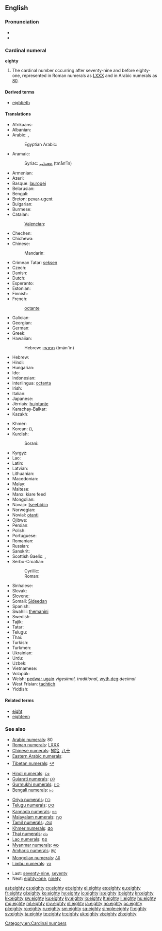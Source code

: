 ==English==

===Pronunciation===
* {{audio|en-us-eighty.ogg|Audio (US)}}
* {{rhymes|eɪti}}

===Cardinal numeral===
'''eighty'''

# The cardinal number occurring after seventy-nine and before eighty-one, represented in Roman numerals as [[LXXX]] and in Arabic numerals as [[80]].

====Derived terms====
* [[eightieth]]

====Translations====
{{trans-top|80}}
* Afrikaans: {{t|af|tagtig}}
* Albanian: {{t|sq|tetëdhjetë}}
* Arabic: {{t|ar|ثمانين|tr=ṯamānīn|alt=ثَمانِينَ|sc=Arab}}, {{qualifier|only nominative, formal}} {{t|ar|ثمانون|tr=ṯamānūn|alt=ثَمانُونَ|sc=Arab}}
*: Egyptian Arabic: {{tø|arz|تمنين|tr=tamanīn|sc=Arab|xs=Egyptian Arabic}}
* Aramaic:
*: Syriac: [[ܬܡܢܐܝܢ]] (tmān'īn) {{c}}
* Armenian: {{t|hy|ութսուն|tr=ut'sun|sc=Armn}}
* Azeri: {{t|az|səksən}}
* Basque: [[laurogei]]
* Belarusian: {{t|be|восемдзесят|tr=vósemdzesjat|sc=Cyrl}}
* Bengali: {{t|bn|আশি|tr=ashi|sc=Beng}}
* Breton: [[pevar-ugent]]
* Bulgarian: {{t|bg|осемдесет|tr=ósemdeset|sc=Cyrl}}
* Burmese: {{t|my|ရှစ်ဆယ်|tr=shit-hsè|sc=Mymr}}
* Catalan: {{t+|ca|vuitanta}}
*: [[Valencian]]: {{t+|ca|huitanta}}
* Chechen: {{tø|ce|дезткъа|tr=deztqha}}
* Chichewa: {{tø|ny|makumi asanu ndiatatu}}
* Chinese:
*: Mandarin: {{t|zh|八十|tr=bāshí|sc=Hani}}
* Crimean Tatar: [[seksen#Crimean Tatar|seksen]]
* Czech: {{t-|cs|osmdesát}}
* Danish: {{t+|da|firs}}
* Dutch: {{t+|nl|tachtig|f}}
* Esperanto: {{t-|eo|okdek|xs=Esperanto}}
* Estonian: {{t|et|kaheksakümmend}}
* Finnish: {{t-|fi|kahdeksankymmentä}}
* French:
*: {{qualifier|France, Quebec, Belgium, Luxemburg, part of Switzerland}} {{t+|fr|quatre-vingts}}
*: {{qualifier|former word, Switzerland}} [[octante]]
*: {{qualifier|part of Switzerland}} {{t+|fr|huitante}}
* Galician: {{t+|gl|oitenta|xs=Galician}}
* Georgian: {{t|ka|ოთხმოცი|tr=ot'xmoc'i|sc=Geor}}
* German: {{t+|de|achtzig|f}}
* Greek: {{t|el|ογδόντα|tr=ogdónda|sc=Grek}}
* Hawaiian: {{tø|haw|kanawalu}}
*: Hebrew: [[תמנאין]] (tmān'īn) {{c}}
* Hebrew: {{t|he|שמונים|m|f|tr=shmoním|alt=שְׁמוֹנִים|sc=Hebr}}
* Hindi: {{t+|hi|अस्सी|tr=assī|sc=Deva}}
* Hungarian: {{t+|hu|nyolcvan}}
* Ido: {{t+|io|okadek|xs=Ido}}
* Indonesian: {{t|id|delapan puluh}}
* Interlingua: [[octanta]]
* Irish: {{t|ga|ochtó}}
* Italian: {{t+|it|ottanta}}
* Japanese: {{t|ja|八十|tr=はちじゅう, hachijū|sc=Jpan}}
* Jèrriais: [[huiptante]]
* Karachay-Balkar: {{tø|krc|сексен|tr=seksen|sc=Cyrl}}
* Kazakh: {{t|kk|сексен|tr=seksen|sc=Cyrl}}
{{trans-mid}}
* Khmer: {{t|km|ប៉ែតសិប|tr=pɐət səp|sc=Khmr}}
* Korean: {{t|ko|팔십|tr=palsip|sc=Kore}} ({{t|ko|八十|sc=Kore}}), {{t|ko|여든|tr=yeodeun|sc=Kore}}
* Kurdish:
*: Sorani: {{ku-Arab|[[هه‌شتا]]}}
* Kyrgyz: {{t|ky|сексен|tr=seksen|sc=Cyrl}}
* Lao: {{t|lo|ແປດສິບ|tr=pɛ̏ːt síp|sc=Laoo}}
* Latin: {{t-|la|octoginta}}
* Latvian: {{t|lv|astoņdesmit}}
* Lithuanian: {{t|lt|aštuoniasdešimt}}
* Macedonian: {{t|mk|осумдесет|tr=osúmdeset}}
* Malay: {{t|ms|lapan puluh}}
* Maltese: {{t|mt|tmenin}}
* Manx: kiare feed
* Mongolian: {{t|mn|ная|tr=naja|sc=Cyrl}}
* Navajo: [[tseebídiin]]
* Norwegian: {{t+|no|åtti}}
* Novial: [[otanti]]
* Ojibwe: {{tø|oj|nishwaasimidana}}
* Persian: {{t-|fa|هشتاد|tr=haštâd|xs=Persian}}
* Polish: {{t|pl|osiemdziesiąt}}
* Portuguese: {{t+|pt|oitenta}}
* Romanian: {{t+|ro|optzeci}}
* Russian: {{t+|ru|восемьдесят|tr=vósemʹdesjat|sc=Cyrl}}
* Sanskrit: {{t|sa|अशीति|tr=aśītí|sc=Deva}}
* Scottish Gaelic: {{qualifier|old system}} {{t-|gd|ceithir|xs=Scottish Gaelic}} {{t-|gd|fichead|xs=Scottish Gaelic}}, {{qualifier|new system}} {{t-|gd|ochdad|xs=Scottish Gaelic}}
* Serbo-Croatian:
*: Cyrillic: {{t|sh|осамдесет}}
*: Roman: {{t|sh|osamdeset}}
* Sinhalese: {{t|si|අසූව|tr=asoova|sc=Sinh}}
* Slovak: {{t|sk|osemdesiat}}
* Slovene: {{t|sl|osemdeset}}
* Somali: [[Sideedan]]
* Spanish: {{t+|es|ochenta}}
* Swahili: [[themanini]]
* Swedish: {{t+|sv|åttio}}
* Tajik: {{t|tg|хаштод|tr=haštod|sc=Cyrl}}
* Tatar: {{t|tt|сиксән|tr=siksän|sc=Cyrl}}
* Telugu: {{t|te|ఎనభై|tr=enabhai}}
* Thai: {{t|th|แปดสิบ|tr=bpàet sìp|sc=Thai}}
* Turkish: {{t+|tr|seksen}}
* Turkmen: {{t|tk|segsen}}
* Ukrainian: {{t|uk|вісімдесят|tr=vísimdesjat|sc=Cyrl}}
* Urdu: {{t|ur|اسی|tr=assī|sc=ur-Arab}}
* Uzbek: {{t|uz|sakson}}
* Vietnamese: {{t|vi|tám mươi}}
* Volapük: {{t|vo|jöldeg}}
* Welsh: [[pedwar ugain]] ''vigesimal, traditional'', [[wyth deg]] ''decimal''
* West Frisian: [[tachtich]]
* Yiddish: {{t|yi|אכציק|tr=akhtsik|sc=Hebr}}
{{trans-bottom}}

====Related terms====
* [[eight]]
* [[eighteen]]

===See also===
{{rel-top|Symbols for eighty in various numeral systems}}
* [[w:Arabic numerals|Arabic numerals]]: 80
* [[w:Roman numerals|Roman numerals]]: [[LXXX]]
* [[w:Chinese numerals|Chinese numerals]]: [[捌]][[拾]], [[八]][[十]]
* [[w:Eastern Arabic numerals|Eastern Arabic numerals]]: {{Arab|[[٨٠]]}}
* [[w:Indian numerals|Tibetan numerals]]: [[༨༠]]
* [[w:Indian numerals|Hindi numerals]]: [[८०]]
* [[w:Indian numerals|Gujarati numerals]]: [[૮૦]]
* [[w:Indian numerals|Gurmukhi numerals]]: [[੮੦]]
* [[w:Indian numerals|Bengali numerals]]: [[৮০]]
{{mid2}}
* [[w:Indian numerals|Oriya numerals]]: [[୮୦]]
* [[w:Indian numerals|Telugu numerals]]: [[౮౦]]
* [[w:Indian numerals|Kannada numerals]]: [[೮೦]]
* [[w:Indian numerals|Malayalam numerals]]: [[൮൦]]
* [[w:Indian numerals|Tamil numerals]]: [[௮௰]]
* [[w:Khmer script|Khmer numerals]]: [[៨០]]
* [[w:Thai numerals|Thai numerals]]: [[๘๐]]
* [[w:Lao alphabet|Lao numerals]]: [[໘໐]]
* [[w:Burmese alphabet|Myanmar numerals]]: [[၈၀]]
* [[w:Amharic language|Amharic numerals]]: [[፰፲]]
* [[w:Mongolian alphabet|Mongolian numerals]]: [[᠘᠐]]
* [[w:Limbu language|Limbu numerals]]: [[᥎᥆]]
{{rel-bottom}}
* Last: [[seventy-nine]], [[seventy]]
* Next: [[eighty-one]], [[ninety]]

[[Category:en:Cardinal numbers]]

[[ast:eighty]]
[[cs:eighty]]
[[cy:eighty]]
[[et:eighty]]
[[el:eighty]]
[[es:eighty]]
[[eu:eighty]]
[[fr:eighty]]
[[gl:eighty]]
[[ko:eighty]]
[[hy:eighty]]
[[io:eighty]]
[[is:eighty]]
[[it:eighty]]
[[kn:eighty]]
[[kk:eighty]]
[[sw:eighty]]
[[ku:eighty]]
[[ky:eighty]]
[[lo:eighty]]
[[lt:eighty]]
[[li:eighty]]
[[hu:eighty]]
[[mg:eighty]]
[[ml:eighty]]
[[my:eighty]]
[[nl:eighty]]
[[ja:eighty]]
[[no:eighty]]
[[oc:eighty]]
[[pl:eighty]]
[[ro:eighty]]
[[ru:eighty]]
[[sm:eighty]]
[[sq:eighty]]
[[simple:eighty]]
[[fi:eighty]]
[[sv:eighty]]
[[ta:eighty]]
[[te:eighty]]
[[tr:eighty]]
[[uk:eighty]]
[[vi:eighty]]
[[zh:eighty]]